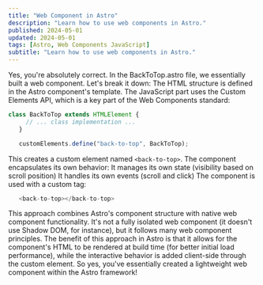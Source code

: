 ```yaml
---
title: "Web Component in Astro"
description: "Learn how to use web components in Astro."
published: 2024-05-01
updated: 2024-05-01
tags: [Astro, Web Components JavaScript]
subtitle: "Learn how to use web components in Astro."
---
```


Yes, you're absolutely correct. In the BackToTop.astro file, we essentially built a web component. Let's break it down:
The HTML structure is defined in the Astro component's template.
The JavaScript part uses the Custom Elements API, which is a key part of the Web Components standard:

```javascript
class BackToTop extends HTMLElement {
     // ... class implementation ...
   }

   customElements.define("back-to-top", BackToTop);
```

This creates a custom element named `<back-to-top>`.
The component encapsulates its own behavior:
It manages its own state (visibility based on scroll position)
It handles its own events (scroll and click)
The component is used with a custom tag:

```javascript
   <back-to-top></back-to-top>
```

This approach combines Astro's component structure with native web component functionality. It's not a fully isolated web component (it doesn't use Shadow DOM, for instance), but it follows many web component principles.
The benefit of this approach in Astro is that it allows for the component's HTML to be rendered at build time (for better initial load performance), while the interactive behavior is added client-side through the custom element.
So yes, you've essentially created a lightweight web component within the Astro framework!
